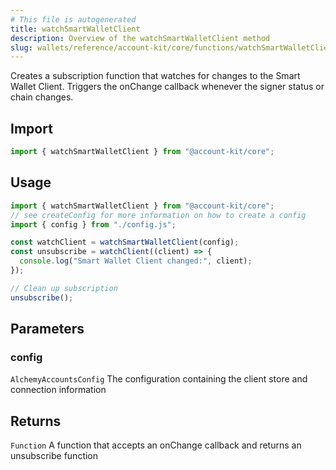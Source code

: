 ```yaml
---
# This file is autogenerated
title: watchSmartWalletClient
description: Overview of the watchSmartWalletClient method
slug: wallets/reference/account-kit/core/functions/watchSmartWalletClient
---
```


Creates a subscription function that watches for changes to the Smart Wallet Client.
Triggers the onChange callback whenever the signer status or chain changes.

## Import

```ts
import { watchSmartWalletClient } from "@account-kit/core";
```

## Usage

```ts
import { watchSmartWalletClient } from "@account-kit/core";
// see createConfig for more information on how to create a config
import { config } from "./config.js";

const watchClient = watchSmartWalletClient(config);
const unsubscribe = watchClient((client) => {
  console.log("Smart Wallet Client changed:", client);
});

// Clean up subscription
unsubscribe();
```

## Parameters

### config

`AlchemyAccountsConfig`
The configuration containing the client store and connection information

## Returns

`Function`
A function that accepts an onChange callback and returns an unsubscribe function
